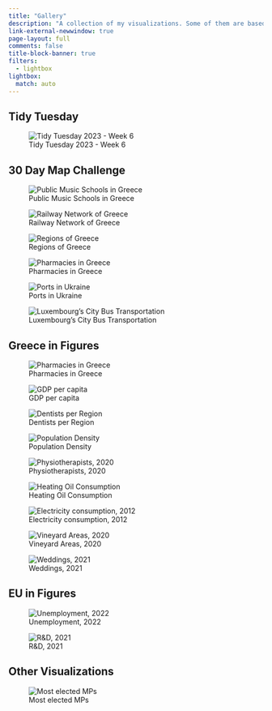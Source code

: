```yaml
---
title: "Gallery"
description: "A collection of my visualizations. Some of them are based on popular challenges such as [#TidyTuesday](https://github.com/rfordatascience/tidytuesday) and [#30DayMapChallenge](https://github.com/tjukanovt/30DayMapChallenge). The collection is not restricted to those, as I find from time to time interesting datasets to work with."
link-external-newwindow: true
page-layout: full
comments: false
title-block-banner: true
filters:
  - lightbox
lightbox:
  match: auto
---
```


## Tidy  Tuesday

::: {.grid}

::: {.g-col-12 .g-col-md-4}
![Tidy Tuesday 2023 - Week 6](images/w6-2023-tt.png)
:::



:::



## 30  Day  Map  Challenge

::: {.grid}

::: {.g-col-12 .g-col-md-4}
![Public Music Schools in Greece](images/d1-2022-30dmc.png){group="30dmc"}

:::

::: {.g-col-12 .g-col-md-4}
![Railway Network of Greece](images/d2-2022-30dmc.png){group="30dmc"}
:::

::: {.g-col-12 .g-col-md-4}
![Regions of Greece](images/d3-2022-30dmc.png){group="30dmc"}
:::

::: {.g-col-12 .g-col-md-4}
![Pharmacies in Greece](images/d4-2022-30dmc.png){group="30dmc"}
:::

::: {.g-col-12 .g-col-md-4}
![Ports in Ukraine](images/d5-2022-30dmc.png){group="30dmc"}
:::

::: {.g-col-12 .g-col-md-4}
![Luxembourg's City Bus Transportation](images/d6-2022-30dmc.png){group="30dmc"}
:::

:::

## Greece in Figures

:::{.grid}

::: {.g-col-12 .g-col-md-4}
![Pharmacies in Greece](images/d4-2022-30dmc.png){group="greece"}
:::

::: {.g-col-12 .g-col-md-4}
![GDP per capita](images/GIF-1.png){group="greece"}
:::

::: {.g-col-12 .g-col-md-4}
![Dentists per Region](images/GIF-2.png){group="greece"}
:::


::: {.g-col-12 .g-col-md-4}
![Population Density](images/GIF-3.png){group="greece"}
:::

::: {.g-col-12 .g-col-md-4}
![Physiotherapists, 2020](images/GIF-4.png){group="greece"}
:::

::: {.g-col-12 .g-col-md-4}
![Heating Oil Consumption](images/GIF-5.png){group="greece"}
:::

::: {.g-col-12 .g-col-md-4}
![Electricity consumption, 2012](images/GIF-6.png){group="greece"}
:::

::: {.g-col-12 .g-col-md-4}
![Vineyard Areas, 2020](images/GIF-7.png){group="greece"}
:::

::: {.g-col-12 .g-col-md-4}
![Weddings, 2021](images/GIF-8.png){group="greece"}
:::

:::



## EU in Figures

:::{.grid}
::: {.g-col-12 .g-col-md-4}
![Unemployment, 2022](images/EIF-1.png){group="eu"}

:::

::: {.g-col-12 .g-col-md-4}
![R&D, 2021](images/EIF-2.png){group="eu"}
:::
:::

## Other  Visualizations

::: {.grid}

::: {.g-col-12 .g-col-md-4}
![Most elected MPs](notebooks/2022-10-10-EDA-Greek-Parliament/2022-10-10-EDA-Greek-Parliament_files/figure-html/fig-1.png){group="other"}
:::

::: {.g-col-12 .g-col-md-4}

:::

:::
